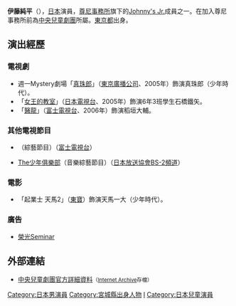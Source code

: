 {{藝人
| 類型 = 男演員
| 圖片 = 
| 原名 = {{lang|ja|伊藤 純平}}
| 國籍 = [[日本|日本]]
| 出生日期 = {{birth date and age|1993|5|10}}
| 出生地點 = 日本[[東京都|東京都]]
| imdb = 
| 官方網站 = 
}}
{{Japanese|japanese=伊藤 純平|kana=いとう じゅんぺい|romaji=Itō Junpei}}
'''伊藤純平'''（{{bd|1993年|5月10日|catIdx=Itou, Junpei}}），[[日本|日本]]演員，[[尊尼事務所|尊尼事務所]]旗下的[[Johnny's_Jr.|Johnny's Jr.]]成員之一。在加入尊尼事務所前為[[中央兒童劇團|中央兒童劇團]]所屬。[[東京都|東京都]]出身。

==演出經歷==
===電視劇===
* 週一Mystery劇場「[[真珠郎|真珠郎]]」（[[東京廣播公司|東京廣播公司]]、2005年）飾演真珠郎（少年時代）。
* 「[[女王的教室|女王的教室]]」（[[日本電視台|日本電視台]]、2005年）飾演6年3班學生石橋鐵矢。
* 「[[醫龍|醫龍]]」（[[富士電視台|富士電視台]]、2006年）飾演稻垣大輔。

===其他電視節目===
* {{lang|ja|ココリコミラクルタイプ}}（綜藝節目）（[[富士電視台|富士電視台]]）
* [[The少年俱樂部|The少年俱樂部]]（音樂綜藝節目）（[[日本放送協會|日本放送協會]][[NHK第2衛星電視|BS-2頻道]]）

===電影===
* 「起業士 天馬2」（[[東寶映畫|東寶]]）飾演天馬一大（少年時代）。

===廣告===
* [[榮光Seminar|榮光Seminar]]

==外部連結==
* [https://web.archive.org/web/20061215103752/http://www.central-g.co.jp/gekidan/profile/g03111003.html 中央兒童劇團官方詳細資料]<small>（[[Internet_Archive|Internet Archive]]存檔）</small>

{{Japan-enter-bio-stub}}

{{DEFAULTSORT:Itou, Junpei}}
[[Category:日本男演員|Category:日本男演員]]
[[Category:宮城縣出身人物|Category:宮城縣出身人物]]
[[Category:小傑尼斯|I]]
[[Category:日本兒童演員|Category:日本兒童演員]]